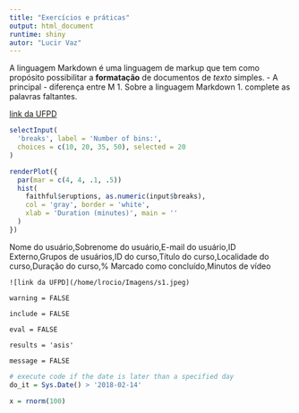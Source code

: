 ```yaml
---
title: "Exercícios e práticas"
output: html_document
runtime: shiny
autor: "Lucir Vaz"
---
```



A linguagem Markdown é uma linguagem de markup  que tem como propósito possibilitar a **formatação**  de documentos de *texto* simples. 
- A principal
- diferença entre M
1. Sobre a linguagem Markdown
1. complete as palavras faltantes.

[link da UFPD](https://moodle.c3sl.ufpr.br/course/view.php?id=503&section=7)


```r
selectInput(
  'breaks', label = 'Number of bins:',
  choices = c(10, 20, 35, 50), selected = 20
)

renderPlot({
  par(mar = c(4, 4, .1, .5))
  hist(
    faithful$eruptions, as.numeric(input$breaks),
    col = 'gray', border = 'white',
    xlab = 'Duration (minutes)', main = ''
  )
})
```


﻿Nome do usuário,Sobrenome do usuário,E-mail do usuário,ID Externo,Grupos de usuários,ID do curso,Título do curso,Localidade do curso,Duração do curso,% Marcado como concluído,Minutos de vídeo

```rfig.cap
![link da UFPD](/home/lrocio/Imagens/s1.jpeg)
```

`warning = FALSE`

`include = FALSE`

`eval = FALSE`

`results = 'asis'`

`message = FALSE`

```r
# execute code if the date is later than a specified day
do_it = Sys.Date() > '2018-02-14'
```

```r
x = rnorm(100)
```